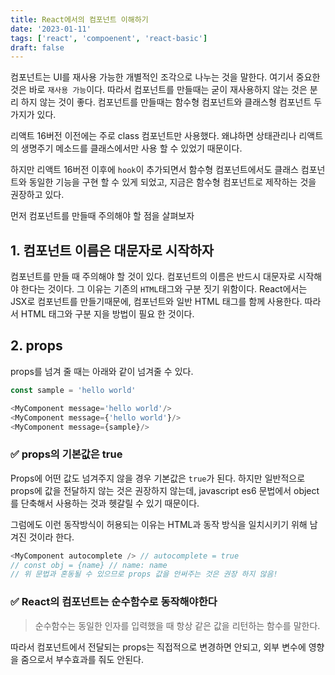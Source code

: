 ```yaml
---
title: React에서의 컴포넌트 이해하기
date: '2023-01-11'
tags: ['react', 'compoenent', 'react-basic']
draft: false
---
```


컴포넌트는 UI를 재사용 가능한 개별적인 조각으로 나누는 것을 말한다. 여기서 중요한 것은 바로 `재사용 가능`이다. 따라서 컴포넌트를 만들때는 굳이 재사용하지 않는 것은 분리 하지 않는 것이 좋다. 컴포넌트를 만들때는 함수형 컴포넌트와 클래스형 컴포넌트 두가지가 있다.

리액트 16버전 이전에는 주로 class 컴포넌트만 사용했다. 왜냐하면 상태관리나 리액트의 생명주기 메소드를 클래스에서만 사용 할 수 있었기 때문이다.

하지만 리액트 16버전 이후에 `hook`이 추가되면서 함수형 컴포넌트에서도 클래스 컴포넌트와 동일한 기능을 구현 할 수 있게 되었고, 지금은 함수형 컴포넌트로 제작하는 것을 권장하고 있다.

먼저 컴포넌트를 만들때 주의해야 할 점을 살펴보자

## 1. 컴포넌트 이름은 대문자로 시작하자

컴포넌트를 만들 때 주의해야 할 것이 있다. 컴포넌트의 이름은 반드시 대문자로 시작해야 한다는 것이다.
그 이유는 기존의 `HTML`태그와 구분 짓기 위함이다. React에서는 JSX로 컴포넌트를 만들기때문에, 컴포넌트와 일반 HTML 태그를 함께 사용한다. 따라서 HTML 태그와 구분 지을 방법이 필요 한 것이다.

## 2. props

props를 넘겨 줄 때는 아래와 같이 넘겨줄 수 있다.

```javascript
const sample = 'hello world'

<MyComponent message='hello world'/>
<MyComponent message={'hello world'}/>
<MyComponent message={sample}/>
```

### ✅ props의 기본값은 true

Props에 어떤 값도 넘겨주지 않을 경우 기본값은 `true`가 된다. 하지만 일반적으로 props에 값을 전달하지 않는 것은 권장하지 않는데, javascript es6 문법에서 object를 단축해서 사용하는 것과 헷갈릴 수 있기 때문이다.

그럼에도 이런 동작방식이 허용되는 이유는 HTML과 동작 방식을 일치시키기 위해 남겨진 것이라 한다.

```javascript
<MyComponent autocomplete /> // autocomplete = true
// const obj = {name} // name: name
// 위 문법과 혼동될 수 있으므로 props 값을 안써주는 것은 권장 하지 않음!
```

### ✅ React의 컴포넌트는 순수함수로 동작해야한다

> 순수함수는 동일한 인자를 입력했을 때 항상 같은 값을 리턴하는 함수를 말한다.

따라서 컴포넌트에서 전달되는 props는 직접적으로 변경하면 안되고, 외부 변수에 영향을 줌으로서 부수효과를 줘도 안된다.
